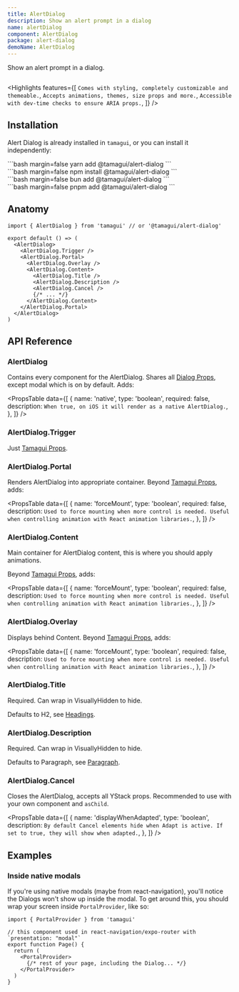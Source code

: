 ```yaml
---
title: AlertDialog
description: Show an alert prompt in a dialog
name: alertDialog
component: AlertDialog
package: alert-dialog
demoName: AlertDialog
---
```


<Description>Show an alert prompt in a dialog.</Description>

<HeroContainer showAnimationDriverControl>
  <AlertDialogDemo />
</HeroContainer>

```tsx hero template=AlertDialog

```

<Highlights
  features={[
    `Comes with styling, completely customizable and themeable.`,
    `Accepts animations, themes, size props and more.`,
    `Accessible with dev-time checks to ensure ARIA props.`,
  ]}
/>

## Installation

Alert Dialog is already installed in `tamagui`, or you can install it independently:

<CodeBlockWithTabs>
  <div id="yarn">
  ```bash margin=false
  yarn add @tamagui/alert-dialog
  ```
  </div>

  <div id="npm">
  ```bash margin=false
  npm install @tamagui/alert-dialog
  ```
  </div>

  <div id="bun">
  ```bash margin=false
  bun add @tamagui/alert-dialog
  ```
  </div>

  <div id="pnpm">
  ```bash margin=false
  pnpm add @tamagui/alert-dialog
  ```
  </div>
</CodeBlockWithTabs>

## Anatomy

```tsx
import { AlertDialog } from 'tamagui' // or '@tamagui/alert-dialog'

export default () => (
  <AlertDialog>
    <AlertDialog.Trigger />
    <AlertDialog.Portal>
      <AlertDialog.Overlay />
      <AlertDialog.Content>
        <AlertDialog.Title />
        <AlertDialog.Description />
        <AlertDialog.Cancel />
        {/* ... */}
      </AlertDialog.Content>
    </AlertDialog.Portal>
  </AlertDialog>
)
```

## API Reference

### AlertDialog

Contains every component for the AlertDialog. Shares all [Dialog Props](/docs/components/dialog#api), except modal which is on by default. Adds:

<PropsTable
  data={[
    {
      name: 'native',
      type: 'boolean',
      required: false,
      description: `When true, on iOS it will render as a native AlertDialog.`,
    },
  ]}
/>

### AlertDialog.Trigger

Just [Tamagui Props](/docs/styling/props).

### AlertDialog.Portal

Renders AlertDialog into appropriate container. Beyond [Tamagui Props](/docs/styling/props), adds:

<PropsTable
  data={[
    {
      name: 'forceMount',
      type: 'boolean',
      required: false,
      description: `Used to force mounting when more control is needed. Useful when controlling animation with React animation libraries.`,
    },
  ]}
/>

### AlertDialog.Content

Main container for AlertDialog content, this is where you should apply animations.

Beyond [Tamagui Props](/docs/styling/props), adds:

<PropsTable
  data={[
    {
      name: 'forceMount',
      type: 'boolean',
      required: false,
      description: `Used to force mounting when more control is needed. Useful when controlling animation with React animation libraries.`,
    },
  ]}
/>

### AlertDialog.Overlay

Displays behind Content. Beyond [Tamagui Props](/docs/styling/props), adds:

<PropsTable
  data={[
    {
      name: 'forceMount',
      type: 'boolean',
      required: false,
      description: `Used to force mounting when more control is needed. Useful when controlling animation with React animation libraries.`,
    },
  ]}
/>

### AlertDialog.Title

Required. Can wrap in VisuallyHidden to hide.

Defaults to H2, see [Headings](/docs/components/headings).

### AlertDialog.Description

Required. Can wrap in VisuallyHidden to hide.

Defaults to Paragraph, see [Paragraph](/docs/components/text).

### AlertDialog.Cancel

Closes the AlertDialog, accepts all YStack props. Recommended to use with your own component and `asChild`.

<PropsTable
  data={[
    {
      name: 'displayWhenAdapted',
      type: 'boolean',
      description: `By default Cancel elements hide when Adapt is active. If set to true, they will show when adapted.`,
    },
  ]}
/>

## Examples

### Inside native modals

If you're using native modals (maybe from react-navigation), you'll notice the Dialogs won't show up inside the modal. To get around this, you should wrap your screen inside `PortalProvider`, like so:

```tsx
import { PortalProvider } from 'tamagui'

// this component used in react-navigation/expo-router with `presentation: "modal"`
export function Page() {
  return (
    <PortalProvider>
      {/* rest of your page, including the Dialog... */}
    </PortalProvider>
  )
}
```
